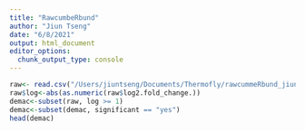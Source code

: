 ```yaml
---
title: "RawcumbeRbund"
author: "Jiun Tseng"
date: "6/8/2021"
output: html_document
editor_options: 
  chunk_output_type: console
---
```

```r
raw<- read.csv("/Users/jiuntseng/Documents/Thermofly/rawcummeRbund_jiun.csv")
raw$log<-abs(as.numeric(raw$log2.fold_change.))
demac<-subset(raw, log >= 1)
demac<-subset(demac, significant == "yes")
head(demac)
```



